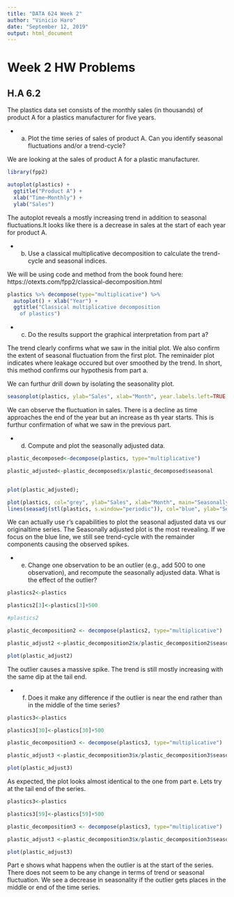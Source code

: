 ```yaml
---
title: "DATA 624 Week 2"
author: "Vinicio Haro"
date: "September 12, 2019"
output: html_document
---
```


# Week 2 HW Problems 
## H.A 6.2

The plastics data set consists of the monthly sales (in thousands) of product A for a plastics manufacturer for five years.

* a) Plot the time series of sales of product A. Can you identify seasonal fluctuations and/or a trend-cycle?

We are looking at the sales of product A for a plastic manufacturer. 

```r
library(fpp2)

autoplot(plastics) +
  ggtitle("Product A") +
  xlab("Time~Monthly") +
  ylab("Sales")
```


The autoplot reveals a mostly increasing trend in addition to seasonal fluctuations.It looks like there is a decrease in sales at the start of each year for product A. 

* b) Use a classical multiplicative decomposition to calculate the trend-cycle and seasonal indices.

We will be using code and method from the book found here: 
https://otexts.com/fpp2/classical-decomposition.html

```r

plastics %>% decompose(type="multiplicative") %>% 
  autoplot() + xlab("Year") +
  ggtitle("Classical multiplicative decomposition 
    of plastics")

```

* c) Do the results support the graphical interpretation from part a?

The trend clearly confirms what we saw in the initial plot. We also confirm the extent of seasonal fluctuation from the first plot. The reminaider plot indicates where leakage occured but over smoothed by the trend. In short, this method confirms our hypothesis from part a. 

We can furthur drill down by isolating the seasonality plot.
```r

seasonplot(plastics, ylab="Sales", xlab="Month", year.labels.left=TRUE, main="Prodct A Seasonal Plot", col=1:20, pch=19)
```

We can observe the fluctuation in sales. There is a decline as time approaches the end of the year but an increase as th year starts. This is furthur confirmation of what we saw in the previous part. 


* d) Compute and plot the seasonally adjusted data.

```r
plastic_decomposed<-decompose(plastics, type="multiplicative")

plastic_adjusted<-plastic_decomposed$x/plastic_decomposed$seasonal


plot(plastic_adjusted);

plot(plastics, col="grey", ylab="Sales", xlab="Month", main="Seasonally Adjusted (Product A)")
lines(seasadj(stl(plastics, s.window="periodic")), col="blue", ylab="Seasonally Adjusted")
```

We can actually use r's capabilities to plot the seasonal adjusted data vs our originaltime series. The Seasonally adjusted plot is the most revealing. If we focus on the blue line, we still see trend-cycle with the remainder components causing the observed spikes. 



* e) Change one observation to be an outlier (e.g., add 500 to one observation), and recompute the seasonally adjusted data. What is the effect of the outlier?

```r
plastics2<-plastics

plastics2[3]<-plastics[3]+500

#plastics2

plastic_decomposition2 <- decompose(plastics2, type="multiplicative")

plastic_adjust2 <-plastic_decomposition2$x/plastic_decomposition2$seasonal

plot(plastic_adjust2)
```

The outlier causes a massive spike. The trend is still mostly increasing with the same dip at the tail end.  

* f) Does it make any difference if the outlier is near the end rather than in the middle of the time series?

```r

plastics3<-plastics

plastics3[30]<-plastics[30]+500

plastic_decomposition3 <- decompose(plastics3, type="multiplicative")

plastic_adjust3 <-plastic_decomposition3$x/plastic_decomposition3$seasonal

plot(plastic_adjust3)

```

As expected, the plot looks almost identical to the one from part e. Lets try at the tail end of the series. 

```r
plastics3<-plastics

plastics3[59]<-plastics[59]+500

plastic_decomposition3 <- decompose(plastics3, type="multiplicative")

plastic_adjust3 <-plastic_decomposition3$x/plastic_decomposition3$seasonal

plot(plastic_adjust3)
```


Part e shows what happens when the outlier is at the start of the series. There does not seem to be any change in terms of trend or seasonal fluctuation. We see a decrease in seasonality if the outlier gets places in the middle or end of the time series. 

